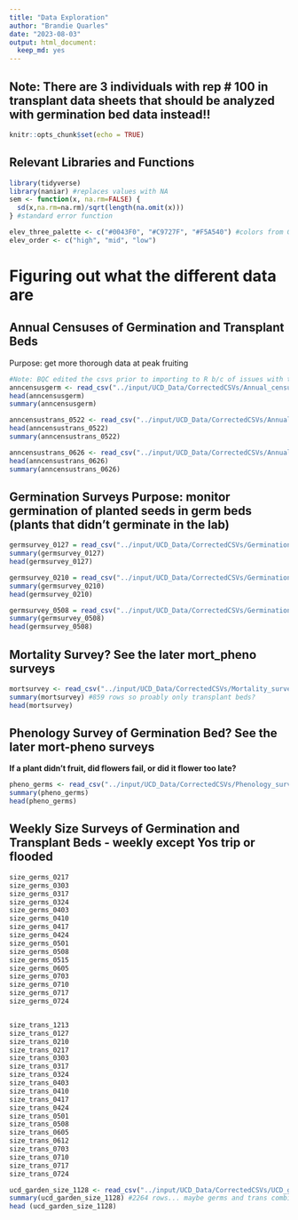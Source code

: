 ```yaml
---
title: "Data Exploration"
author: "Brandie Quarles"
date: "2023-08-03"
output: html_document:
  keep_md: yes
---
```


## Note: There are 3 individuals with rep \# 100 in transplant data sheets that should be analyzed with germination bed data instead!!

```r
knitr::opts_chunk$set(echo = TRUE)
```

## Relevant Libraries and Functions

```r
library(tidyverse)
library(naniar) #replaces values with NA
sem <- function(x, na.rm=FALSE) {
  sd(x,na.rm=na.rm)/sqrt(length(na.omit(x)))
} #standard error function 

elev_three_palette <- c("#0043F0", "#C9727F", "#F5A540") #colors from Gremer et al 2019
elev_order <- c("high", "mid", "low")
```

# Figuring out what the different data are

## Annual Censuses of Germination and Transplant Beds

Purpose: get more thorough data at peak fruiting

```r
#Note: BQC edited the csvs prior to importing to R b/c of issues with the naming of columns and the first row of the transplants sheets not being the heading row (veg, repo info and not block, mf etc...) 
anncensusgerm <- read_csv("../input/UCD_Data/CorrectedCSVs/Annual_census_germination_20230626_corrected.csv")
head(anncensusgerm)
summary(anncensusgerm)

anncensustrans_0522 <- read_csv("../input/UCD_Data/CorrectedCSVs/Annual_Census_Transplants_20230522_corrected.csv")
head(anncensustrans_0522)
summary(anncensustrans_0522)

anncensustrans_0626 <- read_csv("../input/UCD_Data/CorrectedCSVs/Annual_Census_transplants_20230626_corrected.csv")
head(anncensustrans_0626)
summary(anncensustrans_0626)
```

## Germination Surveys Purpose: monitor germination of planted seeds in germ beds (plants that didn't germinate in the lab)

```r
germsurvey_0127 = read_csv("../input/UCD_Data/CorrectedCSVs/Germination_survey_20230127_corrected.csv")
summary(germsurvey_0127)
head(germsurvey_0127)

germsurvey_0210 = read_csv("../input/UCD_Data/CorrectedCSVs/Germination_survey_20230210_corrected.csv")
summary(germsurvey_0210)
head(germsurvey_0210)

germsurvey_0508 = read_csv("../input/UCD_Data/CorrectedCSVs/Germination_survey_20230508_corrected.csv")
summary(germsurvey_0508)
head(germsurvey_0508)
```

## Mortality Survey? See the later mort_pheno surveys

```r
mortsurvey <- read_csv("../input/UCD_Data/CorrectedCSVs/Mortality_survey_20230217_corrected.csv")
summary(mortsurvey) #859 rows so proably only transplant beds?
head(mortsurvey)

```

## Phenology Survey of Germination Bed? See the later mort-pheno surveys

**If a plant didn't fruit, did flowers fail, or did it flower too late?**

```r
pheno_germs <- read_csv("../input/UCD_Data/CorrectedCSVs/Phenology_survey_germination_20230515_corrected.csv")
summary(pheno_germs)
head(pheno_germs)
```

## Weekly Size Surveys of Germination and Transplant Beds - weekly except Yos trip or flooded

```r
size_germs_0217
size_germs_0303
size_germs_0317
size_germs_0324
size_germs_0403
size_germs_0410
size_germs_0417
size_germs_0424
size_germs_0501
size_germs_0508
size_germs_0515
size_germs_0605
size_germs_0703
size_germs_0710
size_germs_0717
size_germs_0724


size_trans_1213
size_trans_0127
size_trans_0210
size_trans_0217
size_trans_0303
size_trans_0317
size_trans_0324
size_trans_0403
size_trans_0410
size_trans_0417
size_trans_0424
size_trans_0501
size_trans_0508
size_trans_0605
size_trans_0612
size_trans_0703
size_trans_0710
size_trans_0717
size_trans_0724

ucd_garden_size_1128 <- read_csv("../input/UCD_Data/CorrectedCSVs/UCD_garden_size_measurements_20221128_corrected.csv")
summary(ucd_garden_size_1128) #2264 rows... maybe germs and trans combined?
head (ucd_garden_size_1128)
```
